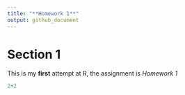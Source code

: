```yaml
---
title: "**Homework 1**"
output: github_document
---
```

# **Section 1**
This is my **first** attempt at R, the assignment is *Homework 1*

```r
2+2
```